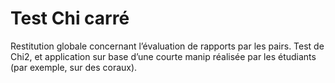 # Test Chi carré

Restitution globale concernant l’évaluation de rapports par les pairs. Test de Chi2, et application sur base d’une courte manip réalisée par les étudiants (par exemple, sur des coraux).
